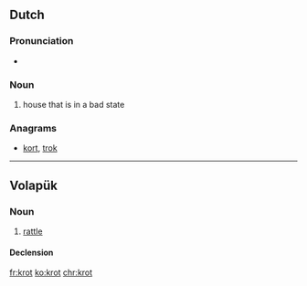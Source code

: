 ==Dutch==

===Pronunciation===
* {{rhymes|ɔt|lang=nl}}

===Noun===
{{nl-noun|n|krotten|krotje}}
# house that is in a bad state

===Anagrams===
* [[kort#Dutch|kort]], [[trok#Dutch|trok]]

----

==Volapük==

===Noun===
{{vo-noun}}

# [[rattle]]

====Declension====
{{vo-decl-noun}}

[[fr:krot]]
[[ko:krot]]
[[chr:krot]]